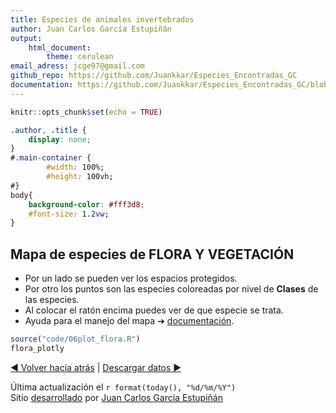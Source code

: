 ```yaml
---
title: Especies de animales invertebrados
author: Juan Carlos García Estupiñán
output: 
    html_document:
        theme: cerulean
email_adress: jcge97@gmail.com
github_repo: https://github.com/Juankkar/Especies_Encontradas_GC
documentation: https://github.com/Juankkar/Especies_Encontradas_GC/blob/main/documents/info.md 
---
```


```r
knitr::opts_chunk$set(echo = TRUE)
```


```css
.author, .title {
    display: none;
}
#.main-container {
        #width: 100%;
        #height: 100vh;
#}
body{
    background-color: #fff3d8;
    #font-size: 1.2vw;
}
```

## Mapa de especies de FLORA Y VEGETACIÓN

- Por un lado se pueden ver los espacios protegidos.
- Por otro los puntos son las especies coloreadas por nivel de **Clases** de las especies.
- Al colocar el ratón encima puedes ver de que especie se trata.
- Ayuda para el manejo del mapa &#10132; [documentación](`r rmarkdown::metadata$documentation`).

```r
source("code/06plot_flora.R")
flora_plotly
```

<a href="./">&#9664; Volver hacia atrás</a> | <a href="./data"> Descargar datos &#9654;</a>

Última actualización el `r format(today(), "%d/%m/%Y")`  
Sitio [desarrollado](`r rmarkdown::metadata$github_repo`) por [Juan Carlos García Estupiñán](mailto:`r rmarkdown::metadata$email_adress`)
